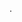 {{anchors|{{{1}}}|{{{2|}}}|{{{3|}}}|{{{4|}}}|{{{5|}}}|{{{6|}}}|{{{7|}}}|{{{8|}}}|{{{9|}}}|{{{10|}}}}}{{{1}}}. {{CSD reason|{{{1}}}|onlyreason=1}}